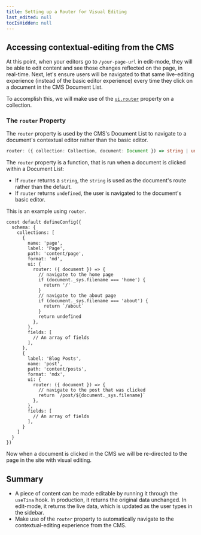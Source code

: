 ```yaml
---
title: Setting up a Router for Visual Editing
last_edited: null
tocIsHidden: null
---
```


## Accessing contextual-editing from the CMS

At this point, when your editors go to `/your-page-url` in edit-mode, they will be able to edit content and see those changes reflected on the page, in real-time. Next, let's ensure users will be navigated to that same live-editing experience (instead of the basic editor experience) every time they click on a document in the CMS Document List.

To accomplish this, we will make use of the [`ui.router`](/docs/reference/collections/#definition) property on a collection.

### The `router` Property

The `router` property is used by the CMS's Document List to navigate to a document's contextual editor rather than the basic editor.

```ts
router: ({ collection: Collection, document: Document }) => string | undefined
```

The `router` property is a function, that is run when a document is clicked within a Document List:

* If `router` returns a `string`, the `string` is used as the document's route rather than the default.
* If `router` returns `undefined`, the user is navigated to the document's basic editor.

This is an example using `router`.

```tsx
const default defineConfig({
  schema: {
    collections: [
      {
        name: 'page',
        label: 'Page',
        path: 'content/page',
        format: 'md',
        ui: {
          router: ({ document }) => {
            // navigate to the home page
            if (document._sys.filename === 'home') {
              return '/'
            }
            // navigate to the about page
            if (document._sys.filename === 'about') {
              return `/about`
            }
            return undefined
          },
        },
        fields: [
          // An array of fields
        ],
      },
      {
        label: 'Blog Posts',
        name: 'post',
        path: 'content/posts',
        format: 'mdx',
        ui: {
          router: ({ document }) => {
            // navigate to the post that was clicked
            return `/post/${document._sys.filename}`
          },
        },
        fields: [
          // An array of fields
        ],
      }
    ]
  }
})
```

Now when a document is clicked in the CMS we will be re-directed to the page in the site with visual editing.

<WebmEmbed embedSrc="/video/router.webm" />

## Summary

* A piece of content can be made editable by running it through the `useTina` hook. In production, it returns the original data unchanged. In edit-mode, it returns the live data, which is updated as the user types in the sidebar.
* Make use of the `router` property to automatically navigate to the contextual-editing experience from the CMS.
